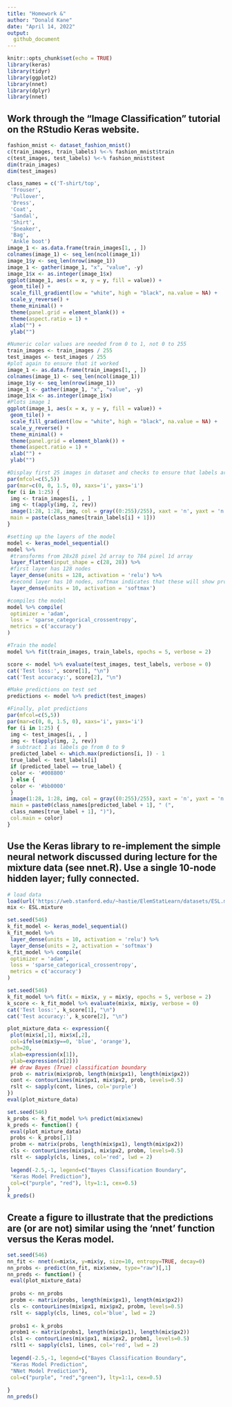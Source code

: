 ---
title: "Homework &"
author: "Donald Kane"
date: "April 14, 2022"
output:
  github_document
---

```{r}
knitr::opts_chunk$set(echo = TRUE)
library(keras)
library(tidyr)
library(ggplot2)
library(nnet)
library(dplyr)
library(nnet)
```

## Work through the "Image Classification" tutorial on the RStudio Keras website.
```{r}
fashion_mnist <- dataset_fashion_mnist()
c(train_images, train_labels) %<-% fashion_mnist$train
c(test_images, test_labels) %<-% fashion_mnist$test
dim(train_images)
dim(test_images)
```

```{r}
class_names = c('T-shirt/top',
 'Trouser',
 'Pullover',
 'Dress',
 'Coat', 
 'Sandal',
 'Shirt',
 'Sneaker',
 'Bag',
 'Ankle boot')
image_1 <- as.data.frame(train_images[1, , ])
colnames(image_1) <- seq_len(ncol(image_1))
image_1$y <- seq_len(nrow(image_1))
image_1 <- gather(image_1, "x", "value", -y)
image_1$x <- as.integer(image_1$x)
ggplot(image_1, aes(x = x, y = y, fill = value)) +
 geom_tile() +
 scale_fill_gradient(low = "white", high = "black", na.value = NA) +
 scale_y_reverse() +
 theme_minimal() +
 theme(panel.grid = element_blank()) +
 theme(aspect.ratio = 1) +
 xlab("") +
 ylab("")
```

```{r}
#Numeric color values are needed from 0 to 1, not 0 to 255
train_images <- train_images / 255
test_images <- test_images / 255
#plot again to ensure that it worked
image_1 <- as.data.frame(train_images[1, , ])
colnames(image_1) <- seq_len(ncol(image_1))
image_1$y <- seq_len(nrow(image_1))
image_1 <- gather(image_1, "x", "value", -y)
image_1$x <- as.integer(image_1$x)
#Plots image 1
ggplot(image_1, aes(x = x, y = y, fill = value)) +
 geom_tile() +
 scale_fill_gradient(low = "white", high = "black", na.value = NA) +
 scale_y_reverse() +
 theme_minimal() +
 theme(panel.grid = element_blank()) +
 theme(aspect.ratio = 1) +
 xlab("") +
 ylab("")
```

```{r}
#Display first 25 images in dataset and checks to ensure that labels are applied properly
par(mfcol=c(5,5))
par(mar=c(0, 0, 1.5, 0), xaxs='i', yaxs='i')
for (i in 1:25) { 
 img <- train_images[i, , ]
 img <- t(apply(img, 2, rev)) 
 image(1:28, 1:28, img, col = gray((0:255)/255), xaxt = 'n', yaxt = 'n',
 main = paste(class_names[train_labels[i] + 1]))
}
```

```{r}
#setting up the layers of the model
model <- keras_model_sequential()
model %>%
 #transforms from 28x28 pixel 2d array to 784 pixel 1d array
 layer_flatten(input_shape = c(28, 28)) %>%
 #first layer has 128 nodes
 layer_dense(units = 128, activation = 'relu') %>%
 #second layer has 10 nodes, softmax indicates that these will show probabilities adding to 1 that the image belongs in one of the 10 digit classes
 layer_dense(units = 10, activation = 'softmax')
```

```{r}
#compiles the model
model %>% compile(
 optimizer = 'adam', 
 loss = 'sparse_categorical_crossentropy',
 metrics = c('accuracy')
)
```

```{r}
#Train the model
model %>% fit(train_images, train_labels, epochs = 5, verbose = 2)
```

```{r}
score <- model %>% evaluate(test_images, test_labels, verbose = 0)
cat('Test loss:', score[1], "\n")
cat('Test accuracy:', score[2], "\n")
```

```{r}
#Make predictions on test set
predictions <- model %>% predict(test_images)
```



```{r}
#Finally, plot predictions
par(mfcol=c(5,5))
par(mar=c(0, 0, 1.5, 0), xaxs='i', yaxs='i')
for (i in 1:25) { 
 img <- test_images[i, , ]
 img <- t(apply(img, 2, rev)) 
 # subtract 1 as labels go from 0 to 9
 predicted_label <- which.max(predictions[i, ]) - 1
 true_label <- test_labels[i]
 if (predicted_label == true_label) {
 color <- '#008800' 
 } else {
 color <- '#bb0000'
 }
 image(1:28, 1:28, img, col = gray((0:255)/255), xaxt = 'n', yaxt = 'n',
 main = paste0(class_names[predicted_label + 1], " (",
 class_names[true_label + 1], ")"),
 col.main = color)
}
```

## Use the Keras library to re-implement the simple neural network discussed during lecture for the mixture data (see nnet.R). Use a single 10-node hidden layer; fully connected.
```{r}
# load data
load(url('https://web.stanford.edu/~hastie/ElemStatLearn/datasets/ESL.mixture.rda'))
mix <- ESL.mixture
```

```{r}
set.seed(546)
k_fit_model <- keras_model_sequential()
k_fit_model %>%
 layer_dense(units = 10, activation = 'relu') %>%
 layer_dense(units = 2, activation = 'softmax') 
k_fit_model %>% compile(
 optimizer = 'adam', 
 loss = 'sparse_categorical_crossentropy',
 metrics = c('accuracy')
)
```

```{r}
set.seed(546)
k_fit_model %>% fit(x = mix$x, y = mix$y, epochs = 5, verbose = 2)
k_score <- k_fit_model %>% evaluate(mix$x, mix$y, verbose = 0)
cat('Test loss:', k_score[1], "\n")
cat('Test accuracy:', k_score[2], "\n")
```

```{r}
plot_mixture_data <- expression({
 plot(mix$x[,1], mix$x[,2],
 col=ifelse(mix$y==0, 'blue', 'orange'),
 pch=20,
 xlab=expression(x[1]),
 ylab=expression(x[2]))
 ## draw Bayes (True) classification boundary
 prob <- matrix(mix$prob, length(mix$px1), length(mix$px2))
 cont <- contourLines(mix$px1, mix$px2, prob, levels=0.5)
 rslt <- sapply(cont, lines, col='purple')
})
eval(plot_mixture_data)
```

```{r}
set.seed(546)
k_probs <- k_fit_model %>% predict(mix$xnew)
k_preds <- function() {
 eval(plot_mixture_data)
 probs <- k_probs[,1]
 probm <- matrix(probs, length(mix$px1), length(mix$px2))
 cls <- contourLines(mix$px1, mix$px2, probm, levels=0.5)
 rslt <- sapply(cls, lines, col='red', lwd = 2)
 
 legend(-2.5,-1, legend=c("Bayes Classification Boundary", 
 "Keras Model Prediction"), 
 col=c("purple", "red"), lty=1:1, cex=0.5)
}
k_preds()
```

## Create a figure to illustrate that the predictions are (or are not) similar using the 'nnet' function versus the Keras model.

```{r}
set.seed(546)
nn_fit <- nnet(x=mix$x, y=mix$y, size=10, entropy=TRUE, decay=0)
nn_probs <- predict(nn_fit, mix$xnew, type="raw")[,1]
nn_preds <- function() {
 eval(plot_mixture_data)
 
 probs <- nn_probs
 probm <- matrix(probs, length(mix$px1), length(mix$px2))
 cls <- contourLines(mix$px1, mix$px2, probm, levels=0.5)
 rslt <- sapply(cls, lines, col='blue', lwd = 2)
 
 probs1 <- k_probs
 probm1 <- matrix(probs1, length(mix$px1), length(mix$px2))
 cls1 <- contourLines(mix$px1, mix$px2, probm1, levels=0.5)
 rslt1 <- sapply(cls1, lines, col='red', lwd = 2)
 
 legend(-2.5,-1, legend=c("Bayes Classification Boundary", 
 "Keras Model Prediction", 
 "NNet Model Prediction"), 
 col=c("purple", "red","green"), lty=1:1, cex=0.5)
 
}
nn_preds()
```


















